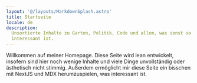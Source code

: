 ```yaml
---
layout: '@/layouts/MarkdownSplash.astro'
title: Startseite
locale: de
description:
  Unsortierte Inhalte zu Garten, Politik, Code und allem, was sonst so
  interessant ist.
---
```



Willkommen auf meiner Homepage. Diese Seite wird lean entwickelt, insofern sind
hier noch wenige Inhalte und viele Dinge unvollständig oder ästhetisch nicht
stimmig. Außerdem ermöglicht mir diese Seite ein bisschen mit NextJS und MDX
herumzuspielen, was interessant ist.

<div className="grid grid-cols-1 gap-4 md:grid-cols-2">
  <LinkCard
    description="Ereignisse über die ich berichten möchte. Eindrücke und aktuelle Gedanken, die ich festhalten möchte."
    title="Blog"
    href="/blog/de"
  />
  <LinkCard
    title="Wissen"
    description="Dinge, die ich gelernt habe. Sachverhalte, die ich recherchiert habe."
    href="/docs/de"
  />
</div>
